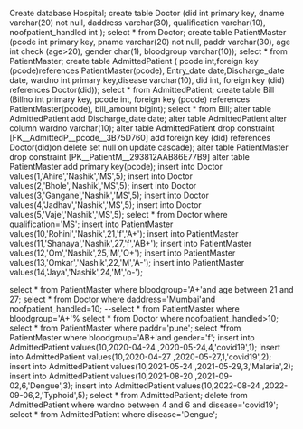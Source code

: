 Create database Hospital;
create table Doctor
(did int primary key,
dname varchar(20) not null,
daddress varchar(30),
qualification varchar(10),
noofpatient_handled int );
select * from  Doctor;
create table PatientMaster
(pcode int primary key,
pname varchar(20) not null,
paddr varchar(30),
age int check (age>20),
gender char(1),
bloodgroup varchar(10));
select * from PatientMaster;
create table AdmittedPatient
( pcode int,foreign key (pcode)references PatientMaster(pcode),
Entry_date date,Discharge_date date,
wardno int primary key,disease varchar(10),
did int,
foreign key (did) references Doctor(did));
select * from AdmittedPatient;
create table Bill
(Billno int primary key,
pcode int,
foreign key (pcode) references PatientMaster(pcode),
bill_amount bigint);
select * from Bill;
alter table AdmittedPatient add Discharge_date date;
alter table AdmittedPatient alter column wardno varchar(10);
alter table AdmittedPatient drop constraint [FK__AdmittedP__pcode__3B75D760]
 add foreign key (did) references Doctor(did)on delete set null on update cascade);
 alter table PatientMaster drop constraint [PK__PatientM__293812AAB86E77B9]
 alter table PatientMaster add primary key(pcode);
 insert into Doctor values(1,'Ahire','Nashik','MS',5);
 insert into Doctor values(2,'Bhole','Nashik','MS',5);
 insert into Doctor values(3,'Gangane','Nashik','MS',5);
 insert into Doctor values(4,'Jadhav','Nashik','MS',5);
 insert into Doctor values(5,'Vaje','Nashik','MS',5);
 select * from Doctor where qualification='MS';
 insert into PatientMaster values(10,'Rohini','Nashik',21,'f','A+');
 insert into PatientMaster values(11,'Shanaya','Nashik',27,'f','AB+');
 insert into PatientMaster values(12,'Om','Nashik',25,'M','O+');
 insert into PatientMaster values(13,'Omkar','Nashik',22,'M','A-');
 insert into PatientMaster values(14,'Jaya','Nashik',24,'M','o-');

 select * from PatientMaster where bloodgroup='A+'and age between 21 and 27;
 select * from Doctor where daddress='Mumbai'and noofpatient_handled=10;
 --select * from PatientMaster where bloodgroup='A+'%
 select * from Doctor where noofpatient_handled>10;
 select * from PatientMaster where paddr='pune';
 select *from PatientMaster where bloodgroup='AB+'and gender='f';
 insert into AdmittedPatient values(10,2020-04-24 ,2020-05-24,4,'covid19',1);
 insert into AdmittedPatient values(10,2020-04-27 ,2020-05-27,1,'covid19',2);
 insert into AdmittedPatient values(10,2021-05-24 ,2021-05-29,3,'Malaria',2);
 insert into AdmittedPatient values(10,2021-08-20 ,2021-09-02,6,'Dengue',3);
 insert into AdmittedPatient values(10,2022-08-24 ,2022-09-06,2,'Typhoid',5);
 select * from AdmittedPatient;
 delete from AdmittedPatient where wardno between 4 and 6 and disease='covid19';
 select * from AdmittedPatient where disease='Dengue';



